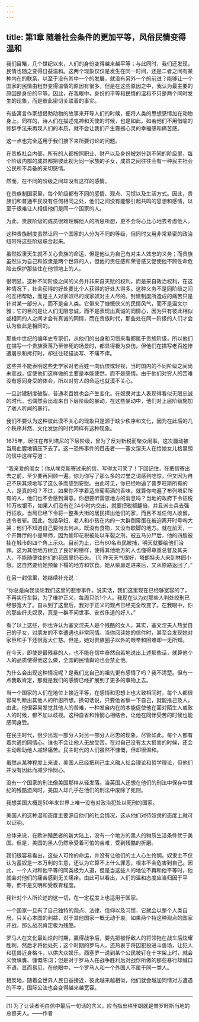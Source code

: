 ```yaml
---
---
---
```

title: 第1章 随着社会条件的更加平等，风俗民情变得温和
---

我们目睹，几个世纪以来，人们的身份变得越来越平等；与此同时，我们还发现，民情也随之变得日益温和。这两个现象仅仅是发生在同一时间，还是二者之间有某种内在的联系，以至于没有其中一个的发展，就没有另外一个的前进？能够让一个国家的民情由粗野变得温情的原因有很多，但是在这些原因之中，我认为最主要的原因是身份的平等。因此，在我眼中，身份的平等和民情的温和不只是两个同时发生的现象，而是彼此密切关联着的事实。

有些寓言作家想借助动物的故事来开导人们的时候，便将人类的思想感情加在动物身上。同样的，诗人们在描述鬼神和天使的时候，也是如此。如若他们不用借喻的修辞手法来再现人们的本质，就不会让我们产生震撼心灵的幸福感和痛苦感。

这一点也完全适用于我们接下来所要讨论的问题。

在贵族社会内部，所有的人都按照职业、财产以及身份被划分到不同的阶级里，每个阶级内部的成员都把彼此视为同一家族的子女，成员之间往往会有一种民主社会公民所不具备的亲切感情。

然而，在不同的阶级之间却没有这样的感情。

在贵族制国家里，每个阶级都有不同的感情、观点、习惯以及生活方式。因此，贵族们和普通平民没有任何相同之处，他们之间没有能够引起共鸣的思想和感情，以至于很难让人相信他们是同一个国家的人。

为此，贵族阶级的成员很难理解他人的所思所想，更不会将心比心地去考虑他人。

这种贵族制度虽然让同一个国家的人分为不同的等级，但同时又用非常紧密的政治纽带将这些阶级联合起来。

虽然奴隶天生就不关心贵族的命运，但是他认为自己有对主人效忠的义务；而贵族虽然认为自己和奴隶是两个世界的人，但他的责任感和荣誉感又促使他不顾性命危险去保护那些住在他领地上的人。

很明显，这种不同阶级之间的义务并非来自天赋的权利，而是来自政治权利，在这种情况下，社会获得的好处要比个人获得的好处大得多。这种义务不是同阶级之间的互相帮助，而是主人对家奴尽的或家奴对主人尽的。封建制度所造成的痛苦只是针对某一部分人，而不是全人类。它带来了慷慨侠义的民情风气，而不是温文尔雅；它的目的是让人们无限忠诚，而不是表现出真诚的同情心，因为只有彼此相似或相同的人之间才会有真诚的同情，而在贵族时代，那些处在同一阶级的人们才会认为彼此是相同的。

那些中世纪的编年史专家们，从他们的出身和习惯来看都属于贵族阶级，所以他们在描写一个贵族衰落乃至惨死的场景时，都显得极为哀伤。但他们在描写老百姓惨遭屠杀和拷打时，却往往轻描淡写、不痛不痒。

这些并不能表明这些史学家对老百姓一向仇恨或轻视，当时国内的不同阶级之间尚未宣战，促使他们这样做的主要是本能使然，而不是感情。由于他们对穷人的苦难没有感同身受的体会，所以对穷人的命运也就漠不关心。

一旦封建制度破裂，普通老百姓也会产生变化。在奴隶对主人表现得看似无限忠诚的时代，也偶然会出现来自下层阶级的暴动，在这些暴动中，他们对上层阶级施加了骇人听闻的暴行。

我们不要认为这种彼此漠不关心的现象只是源于缺少秩序和文化，因为在此后的几个秩序井然、文化发达的时代同样有这种现象。

1675年，居住在布列塔尼的下层阶级，曾为了反对新税而聚众闹事。这次骚动被当局血腥地镇压下去了。这一恐怖事件的目击者——塞文涅夫人在给她女儿格里朗的信中这样写道：

“我亲爱的闺女：你从埃克斯寄过来的信，写得太可笑了！下回记住，在把信寄出去之前，至少要再回顾一遍。你为你写了那么多的过誉之词感到吃惊，但又因为自己不厌其烦地写了这么多而感到安慰。由此可见，你已经吻遍了普罗旺斯所有的人，是真的吗？不过，如果你不学着适应葡萄酒的香味，就算你吻遍了布列塔尼所有的人，他们也不会感到满意。你想要听雷恩地方的消息吗？当地的政府下令征税10万枚银币，如果人们没有在24小时内交出，就要把税额翻倍，并且派士兵去强行征收。当局已经下令将一整条大街的居民撵出他们的家，而且不准任何人收留，违令者斩。因此，包括孕妇、老人和小孩在内的一大群倒霉蛋在被迫离开时号啕大哭；他们不知道自己要何去何从，既没有食物，又没有歇脚的地方。就在前天，一个开舞厅的小提琴师，因为偷印花税被处以车裂之刑，被五马分尸后，他的四肢被挂在城市的四个角上示众。目前为止，已有60名市民被捕，明天就要给他们治罪。这为其他地方树立了良好的榜样，使得其他地方的人也懂得尊重总督及其夫人，不能随便往他们的花园里扔石头。 [1] 昨天天气很好，塔朗特夫人来到林园小憩。这自然要给她预备下榻的地方和饮食。她从柴扉走进来后，又从原路返回了。”

在另一封信里，她继续补充说：

“你总是向我谈论我们这里的悲惨事件。说实话，我们这里现在已经够宽容的了，不再实行车裂，为了维护正义，每周只杀1个人。我现在认为对那些人判处绞刑已经够宽大了。自从到了这里后，我对于正义的观点已经完全改变了。在我眼中，你的那些纤夫奴隶，真是一群不问世事、安贫乐道的好人。”

看了以上这些，你也许认为塞文涅夫人是个残酷的女人，其实，塞文涅夫人热爱自己的子女，对朋友的不幸遭遇也非常同情。当你阅读她的信件时，甚至会发现她对家臣和手下还很宽大仁慈。但是，她对贵族圈子以外的艰辛和困难却一无所知。

在今天，即使是最残暴的人，也不能在信中泰然自若地说出上述那些话，就算他个人的品质使得他这么做，全国的民情舆论也会禁止他。

为什么会出现这种情况呢？是我们比自己的祖先更有感情了吗？我不清楚。但有一点我敢肯定，那就是我们的感情已经扩展到了更多的事物上去。

当一个国家的人们在地位上接近平等，在感情和思想上也大致相同时，每个人都很容易判断出其他人的所思所想。换句话说，只要他省察一下自己，就能推己及人。由此，他很容易发觉其他人的苦难，一种发自内在的本能促使他在面对陌生人或敌人的时候，都不加以歧视。这种自省和怜悯心相结合，让他在同伴受苦的时候也能感同身受。

在民主时代，很少出现一部分人对另一部分人尽忠的现象。尽管如此，每个人都有着共通的同情心。谁也不会让他人无故受苦，在对自己没有太大损害的时候，还会主动帮助他人减轻痛苦。民主时代的人们虽然不慷慨，但却很温和。

虽然从某种程度上来说，美国人已经把利己主义融人社会理论和哲学理论，但他们并没有因此而减少怜悯心。

没有一个国家的刑法像美国那样从轻发落。当英国人还想在他们的刑法中保存中世纪的残酷遗风时，美国人却几乎在他们的刑法中废除了死刑。

我想美国大概是50年来世界上唯一没有对政治犯处以死刑的国家。

美国人的这种温和态度主要源自他们的社会情况，这从他们对待奴隶的态度上就可以证明。

总体来说，在欧洲殖民者的新大陆上，没有一个地方的黑人的物质生活条件优于美国。但是，美国的黑人仍然承受着可怕的苦难，受到残酷的折磨。

我们很容易看出，这些人可怜的命运，并没有让他们的主人心生怜悯。奴隶主不仅认为蓄奴是一本万利的生意，还认为它算不上什么罪恶，根本不会危害到自己。因此，一个人对和他平等的同类极为人道，但是当这些人的地位不再和他平等时，他就会对他们的痛苦感到无关痛痒。由此可以看出，人们的温和态度应当归因于平等，而不是文明和受教育程度。

我针对个人所论述的这一切，在一定程度上也适用于国家。

一个国家一旦有了自己独特的观点、法律、信仰以及习惯，它就会以整个人类自居，只关心本国的利益，对于其他国家一概无动于衷。如果两个持这种观点的国家开战，那么战况肯定极为残酷。

罗马人在文化最灿烂的时期，赢得战争后，要先把被俘敌人的将领拖在战车后炫耀胜利，然后才将他处死；这个时期的罗马人，还热衷于将囚犯投进斗兽场，让犯人和猛兽近身格斗，以供大众娱乐。西塞罗一说到某个公民被钉在十字架上时，就会义愤填膺、慷慨陈词；但是对于罗马人在战争胜利后对战俘所做的那些暴行却缄口不语。显而易见，在他眼中，一个罗马人和一个外国人不属于同一类人。

相反地，随着全世界人民日益接近，彼此越来越相似，他们就会越加同情对方遭遇的不幸，国际公法也会变得越来越宽容。



* * *



[1] 为了让读者明白信中最后一句话的含义，应当指出格里朗就是普罗旺斯当地的总督夫人。——作者